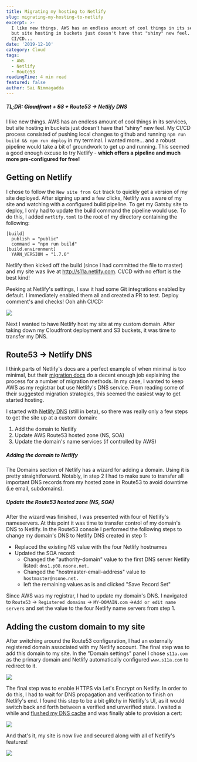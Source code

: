 ```yaml
---
title: Migrating my hosting to Netlify
slug: migrating-my-hosting-to-netlify
excerpt: >-
  I like new things. AWS has an endless amount of cool things in its services,
  but site hosting in buckets just doesn't have that "shiny" new feel. My
  CI/CD...
date: '2019-12-10'
category: Cloud
tags:
  - AWS
  - Netlify
  - Route53
readingTime: 4 min read
featured: false
author: Sai Nimmagadda
---
```


##### TL;DR: ~~Cloudfront~~ + ~~S3~~ + Route53 -> Netlify DNS

I like new things. AWS has an endless amount of cool things in its services, but site hosting in buckets just doesn't have that "shiny" new feel. My CI/CD process consisted of pushing local changes to github and running `npm run build && npm run deploy` in my terminal. I wanted more... and a robust pipeline would take a bit of groundwork to get up and running. This seemed a good enough excuse to try Netlify - **which offers a pipeline and much more pre-configured for free!**


## Getting on Netlify
I chose to follow the `New site from Git` track to quickly get a version of my site deployed. After signing up and a few clicks, Netlify was aware of my site and watching with a configured build pipeline. To get my Gatsby site to deploy, I only had to update the build command the pipeline would use. To do this, I added `netlify.toml` to the root of my directory containing the following:

```docker
[build]
  publish = "public"
  command = "npm run build"
[build.environment]
  YARN_VERSION = "1.7.0"
  ```

Netlify then kicked off the build (since I had committed the file to master) and my site was live at http://s11a.netlify.com. CI/CD with no effort is the best kind!

Peeking at Netlify's settings, I saw it had some Git integrations enabled by default. I immediately enabled them all and created a PR to test. Deploy comment's and checks! Ooh ahh CI/CD:

![](/images/articles/netlifyPR.png)


Next I wanted to have Netlify host my site at my custom domain. After taking down my Cloudfront deployment and S3 buckets, it was time to transfer my DNS.

## Route53 -> Netlify DNS
I think parts of Netlify's docs are a perfect example of when minimal is too minimal, but their [migration docs](https://docs.netlify.com/domains-https/netlify-dns/) do a decent enough job explaining the process for a number of migration methods. In my case, I wanted to keep AWS as my registrar but use Netlify's DNS service. From reading  some of their suggested migration strategies, this seemed the easiest way to get started hosting.

I started with [Netlify DNS](https://www.netlify.com/blog/2017/12/19/an-easier-way-to-manage-domains-and-dns-on-netlify/) (still in beta), so there was really only a few steps to get the site up at a custom domain:

1. Add the domain to Netlify
2. Update AWS Route53 hosted zone (NS, SOA)
3. Update the domain's name services (if controlled by AWS)

##### Adding the domain to Netlify

The Domains section of Netlify has a wizard for adding a domain. Using it is pretty straightforward. Notably, in step 2 I had to make sure to transfer all important DNS records from my hosted zone in Route53 to avoid downtime (i.e email, subdomains).

##### Update the Route53 hosted zone (NS, SOA)

After the wizard was finished, I was presented with four of Netlify's nameservers. At this point it was time to transfer control of my domain's DNS to Netlify. In the Route53 console I performed the following steps to change my domain's DNS to Netlify DNS created in step 1:

* Replaced the existing NS value with the four Netlify hostnames
* Updated the SOA record:
  * Changed the "authority-domain" value to the first DNS server Netlify listed: `dns1.p08.nsone.net.`
  * Changed the "hostmaster-email-address" value to `hostmaster@nsone.net.`
  * left the remaining values as is and clicked "Save Record Set"

Since AWS was my registrar, I had to update my domain's DNS. I navigated to `Route53` -> `Registered domains` -> `MY-DOMAIN.com` ->`Add or edit name servers` and set the value to the four Netlify name servers from step 1.

## Adding the custom domain to my site
After switching around the Route53 configuration, I had an externally registered domain associated with my Netlify account. The final step was to add this domain to my site. In the "Domain settings" panel I chose `s11a.com` as the primary domain and Netlify automatically configured `www.s11a.com` to redirect to it.

![](/images/articles/netlifySiteDomain.png)

The final step was to enable HTTPS via Let's Encrypt on Netlify. In order to do this, I had to wait for DNS propagation and verification to finish on Netlify's end. I found this step to be a bit glitchy in Netlify's UI, as it would switch back and forth between a verified and unverified state. I waited a while and [flushed my DNS cache](https://developers.google.com/speed/public-dns/cache) and was finally able to provision a cert:

![](/images/articles/netlifyCert.png)

And that's it, my site is now live and secured along with all of Netlify's features!

![](/images/articles/burns.gif)
